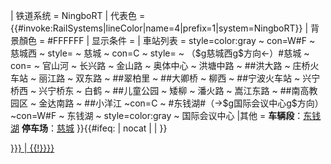 {{鐵道路線|lua=1
| 模板名稱 = 宁波轨道交通4号线
| 名稱 = [[宁波轨道交通4号线]]{{#switch:{{{2|C}}}|C=|W|F=（未来发展）}}
| 铁道系统 = NingboRT
| 代表色 = {{#invoke:RailSystems|lineColor|name=4|prefix=1|system=NingboRT}}
| 背景顏色 = #FFFFFF
| 显示条件 = {{{2|C}}}
| 車站列表 = style=color:gray ~
con=W#F ~ 慈城西 ~ style= ~ 慈城 ~
con=C ~ style= ~ （$g慈城西g$方向←）#慈城 ~
con= ~ 官山河 ~ 长兴路 ~ 金山路 ~ 奥体中心 ~ 洪塘中路 ~ {{NingboRT Sign|8|blink}}##洪大路 ~ 庄桥火车站 ~ 丽江路 ~ 双东路 ~ {{NingboRT Sign|6|blink}}##翠柏里 ~ {{NingboRT Sign|1|blink}}##大卿桥 ~ 柳西 ~ {{NingboRT Sign|2|blink}}##宁波火车站 ~ 兴宁桥西 ~ 兴宁桥东 ~ 白鹤 ~ {{NingboRT Sign|3|blink}}##儿童公园 ~ 矮柳 ~ 潘火路 ~ 嵩江东路 ~ {{NingboRT Sign|5|blink}}##南高教园区 ~ 金达南路 ~ {{NingboRT Sign|7|blink}}{{NingboRT Sign|S4|blink}}##小洋江
~con=C ~ #东钱湖#（→$g国际会议中心g$方向）
~con=W#F ~ 东钱湖 ~ style=color:gray ~ 国际会议中心
|其他 = '''车辆段'''：[[东钱湖车辆段|东钱湖]]&nbsp;'''停车场'''：[[慈城停车场|慈城]]
}}<includeonly>{{#ifeq: {{{1}}} | nocat | <!--空--> | [[Category:宁波轨道交通4号线车站{{#if: {{{1|}}} | {{!}}{{{1|}}}}}]] }}</includeonly><noinclude>{{Documentation}}</noinclude>